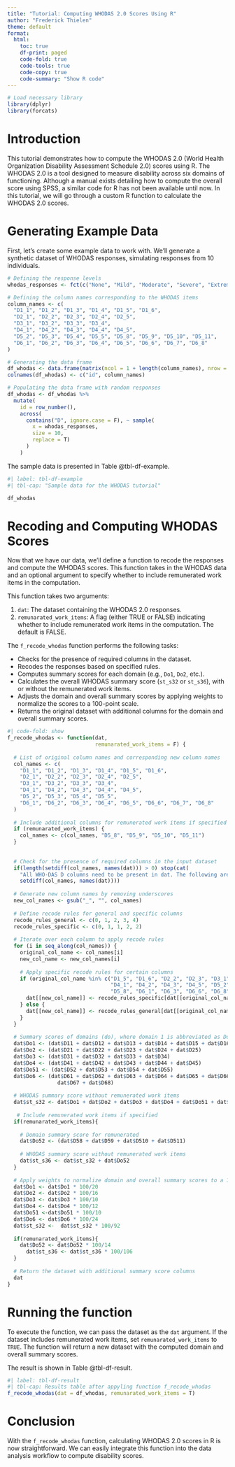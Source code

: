 ```yaml
---
title: "Tutorial: Computing WHODAS 2.0 Scores Using R"
author: "Frederick Thielen"
theme: default
format: 
  html:
    toc: true
    df-print: paged
    code-fold: true
    code-tools: true
    code-copy: true
    code-summary: "Show R code"
---
```


```r
# Load necessary library
library(dplyr)
library(forcats)
```

# Introduction
This tutorial demonstrates how to compute the WHODAS 2.0 (World Health Organization Disability Assessment Schedule 2.0) scores using R. The WHODAS 2.0 is a tool designed to measure disability across six domains of functioning. Although a manual exists detailing how to compute the overall score using SPSS, a similar code for R has not been available until now. In this tutorial, we will go through a custom R function to calculate the WHODAS 2.0 scores.

# Generating Example Data
First, let's create some example data to work with. We'll generate a synthetic dataset of WHODAS responses, simulating responses from 10 individuals.

```r
# Defining the response levels
whodas_responses <- fct(c("None", "Mild", "Moderate", "Severe", "Extreme or cannot do", NA))

# Defining the column names corresponding to the WHODAS items
column_names <- c(
  "D1_1", "D1_2", "D1_3", "D1_4", "D1_5", "D1_6",
  "D2_1", "D2_2", "D2_3", "D2_4", "D2_5",
  "D3_1", "D3_2", "D3_3", "D3_4",
  "D4_1", "D4_2", "D4_3", "D4_4", "D4_5",
  "D5_2", "D5_3", "D5_4", "D5_5", "D5_8", "D5_9", "D5_10", "D5_11",
  "D6_1", "D6_2", "D6_3", "D6_4", "D6_5", "D6_6", "D6_7", "D6_8"
)

# Generating the data frame
df_whodas <- data.frame(matrix(ncol = 1 + length(column_names), nrow = 10))
colnames(df_whodas) <- c("id", column_names)

# Populating the data frame with random responses
df_whodas <- df_whodas %>%
  mutate(
    id = row_number(),
    across(
      contains("D", ignore.case = F), ~ sample(
        x = whodas_responses,
        size = 10,
        replace = T)
      )
    )
```

The sample data is presented in Table @tbl-df-example.

```r
#| label: tbl-df-example
#| tbl-cap: "Sample data for the WHODAS tutorial"

df_whodas

```



# Recoding and Computing WHODAS Scores
Now that we have our data, we'll define a function to recode the responses and compute the WHODAS scores. This function takes in the WHODAS data and an optional argument to specify whether to include remunerated work items in the computation.

This function takes two arguments:

1. `dat`: The dataset containing the WHODAS 2.0 responses.
2. `remunarated_work_items`: A flag (either TRUE or FALSE) indicating whether to include remunerated work items in the computation. The default is FALSE.

The `f_recode_whodas` function performs the following tasks:

- Checks for the presence of required columns in the dataset.
- Recodes the responses based on specified rules.
- Computes summary scores for each domain (e.g., `Do1`, `Do2`, etc.).
- Calculates the overall WHODAS summary score (`st_s32` or `st_s36`), with or without the remunerated work items.
- Adjusts the domain and overall summary scores by applying weights to normalize the scores to a 100-point scale.
- Returns the original dataset with additional columns for the domain and overall summary scores.

```r
#| code-fold: show
f_recode_whodas <- function(dat,
                            remunarated_work_items = F) {
  
  # List of original column names and corresponding new column names
  col_names <- c(
    "D1_1", "D1_2", "D1_3", "D1_4", "D1_5", "D1_6",
    "D2_1", "D2_2", "D2_3", "D2_4", "D2_5",
    "D3_1", "D3_2", "D3_3", "D3_4",
    "D4_1", "D4_2", "D4_3", "D4_4", "D4_5",
    "D5_2", "D5_3", "D5_4", "D5_5", 
    "D6_1", "D6_2", "D6_3", "D6_4", "D6_5", "D6_6", "D6_7", "D6_8"
  )
  
  # Include additional columns for remunerated work items if specified
  if (remunarated_work_items) {
    col_names <- c(col_names, "D5_8", "D5_9", "D5_10", "D5_11")
  }
  
  
  # Check for the presence of required columns in the input dataset
  if(length(setdiff(col_names, names(dat))) > 0) stop(cat(
    "All WHO-DAS D columns need to be present in dat. The following are missing:",
    setdiff(col_names, names(dat))))
  
  # Generate new column names by removing underscores
  new_col_names <- gsub("_", "", col_names)
  
  # Define recode rules for general and specific columns
  recode_rules_general <- c(0, 1, 2, 3, 4)
  recode_rules_specific <- c(0, 1, 1, 2, 2)
  
  # Iterate over each column to apply recode rules
  for (i in seq_along(col_names)) {
    original_col_name <- col_names[i]
    new_col_name <- new_col_names[i]
    
    # Apply specific recode rules for certain columns
    if (original_col_name %in% c("D1_5", "D1_6", "D2_2", "D2_3", "D3_1", "D3_3", "D3_4", 
                                 "D4_1", "D4_2", "D4_3", "D4_5", "D5_2", "D5_3", "D5_5", 
                                 "D5_8", "D6_1", "D6_3", "D6_6", "D6_8")) {
      dat[[new_col_name]] <- recode_rules_specific[dat[[original_col_name]]]
    } else {
      dat[[new_col_name]] <- recode_rules_general[dat[[original_col_name]]]
    }
  }
  
  # Summary scores of domains (do), where domain 1 is abbreviated as Do1, etc.
  dat$Do1 <- (dat$D11 + dat$D12 + dat$D13 + dat$D14 + dat$D15 + dat$D16)
  dat$Do2 <- (dat$D21 + dat$D22 + dat$D23 + dat$D24 + dat$D25)
  dat$Do3 <- (dat$D31 + dat$D32 + dat$D33 + dat$D34)
  dat$Do4 <- (dat$D41 + dat$D42 + dat$D43 + dat$D44 + dat$D45)
  dat$Do51 <- (dat$D52 + dat$D53 + dat$D54 + dat$D55)
  dat$Do6 <- (dat$D61 + dat$D62 + dat$D63 + dat$D64 + dat$D65 + dat$D66 + 
                dat$D67 + dat$D68)
  
  # WHODAS summary score without remunerated work items
  dat$st_s32 <- dat$Do1 + dat$Do2 + dat$Do3 + dat$Do4 + dat$Do51 + dat$Do6 
  
   # Include remunerated work items if specified
  if(remunarated_work_items){
    
    # Domain summary score for remunerated
    dat$Do52 <- (dat$D58 + dat$D59 + dat$D510 + dat$D511)
    
    # WHODAS summary score without remunerated work items
    dat$st_s36 <- dat$st_s32 + dat$Do52
  }
   
  # Apply weights to normalize domain and overall summary scores to a 100-point scale
  dat$Do1 <- dat$Do1 * 100/20
  dat$Do2 <- dat$Do2 * 100/16
  dat$Do3 <- dat$Do3 * 100/10
  dat$Do4 <- dat$Do4 * 100/12
  dat$Do51 <-dat$Do51 * 100/10
  dat$Do6 <- dat$Do6 * 100/24
  dat$st_s32 <-  dat$st_s32 * 100/92
  
  if(remunarated_work_items){
    dat$Do52 <- dat$Do52 * 100/14
      dat$st_s36 <- dat$st_s36 * 100/106
  }
  
  # Return the dataset with additional summary score columns
  dat
}
```


# Running the function
To execute the function, we can pass the dataset as the `dat` argument. If the dataset includes remunerated work items, set `remunarated_work_items` to `TRUE`. The function will return a new dataset with the computed domain and overall summary scores.

The result is shown in Table @tbl-df-result.

```r
#| label: tbl-df-result
#| tbl-cap: Results table after appyling function f_recode_whodas
f_recode_whodas(dat = df_whodas, remunarated_work_items = T)
```

# Conclusion
With the `f_recode_whodas` function, calculating WHODAS 2.0 scores in R is now straightforward. We can easily integrate this function into the data analysis workflow to compute disability scores.